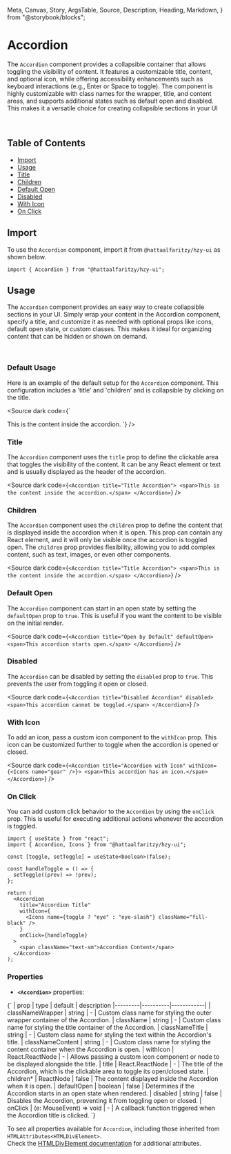   Meta,
  Canvas,
  Story,
  ArgsTable,
  Source,
  Description,
  Heading,
  Markdown,
} from "@storybook/blocks";

<Meta title="Accordion docs" of={AccordionStories} />

# Accordion

The `Accordion` component provides a collapsible container that allows toggling the visibility of content. It features a customizable title, content, and optional icon, while offering accessibility enhancements such as keyboard interactions (e.g., Enter or Space to toggle). The component is highly customizable with class names for the wrapper, title, and content areas, and supports additional states such as default open and disabled. This makes it a versatile choice for creating collapsible sections in your UI

<br />

## Table of Contents

- [Import](#import)
- [Usage](#usage)
- [Title](#default-open)
- [Children](#children)
- [Default Open](#default-open)
- [Disabled](#disabled)
- [With Icon](#with-icon)
- [On Click](#on-click)

## Import

To use the `Accordion` component, import it from `@hattaalfaritzy/hzy-ui` as shown below.

```tsx
import { Accordion } from "@hattaalfaritzy/hzy-ui";
```

## Usage

The `Accordion` component provides an easy way to create collapsible sections in your UI. Simply wrap your content in the Accordion component, specify a title, and customize it as needed with optional props like icons, default open state, or custom classes. This makes it ideal for organizing content that can be hidden or shown on demand.

<br />

### Default Usage

Here is an example of the default setup for the `Accordion` component. This configuration includes a 'title' and 'children' and is collapsible by clicking on the title.

<div class="custom-canvas full">
  <Story of={AccordionStories.AccordionDefault} />
</div>

<Source dark code={`

<Accordion title="Example Accordion">
  <span>This is the content inside the accordion.</span>
</Accordion>
`} />

### Title

The `Accordion` component uses the `title` prop to define the clickable area that toggles the visibility of the content. It can be any React element or text and is usually displayed as the header of the accordion.

<div class="custom-canvas full">
  <Story of={AccordionStories.AccordionTitle} />
</div>

<Source dark code={`
<Accordion title="Title Accordion">
  <span>This is the content inside the accordion.</span>
</Accordion>
`} />

### Children

The `Accordion` component uses the `children` prop to define the content that is displayed inside the accordion when it is open. This prop can contain any React element, and it will only be visible once the accordion is toggled open. The `children` prop provides flexibility, allowing you to add complex content, such as text, images, or even other components.

<div class="custom-canvas full">
  <Story of={AccordionStories.AccordionChildren} />
</div>

<Source dark code={`
<Accordion title="Title Accordion">
  <span>This is the content inside the accordion.</span>
</Accordion>
`} />

### Default Open

The `Accordion` component can start in an open state by setting the `defaultOpen` prop to `true`. This is useful if you want the content to be visible on the initial render.

<div class="custom-canvas full">
  <Story of={AccordionStories.AccordionOpened} />
</div>

<Source dark code={`
<Accordion title="Open by Default" defaultOpen>
  <span>This accordion starts open.</span>
</Accordion>
`} />

### Disabled

The `Accordion` can be disabled by setting the `disabled` prop to `true`. This prevents the user from toggling it open or closed.

<div class="custom-canvas full">
  <Story of={AccordionStories.AccordionDisabled} />
</div>

<Source dark code={`
<Accordion title="Disabled Accordion" disabled>
  <span>This accordion cannot be toggled.</span>
</Accordion>
`} />

### With Icon

To add an icon, pass a custom icon component to the `withIcon` prop. This icon can be customized further to toggle when the accordion is opened or closed.

<div class="custom-canvas full">
  <Story of={AccordionStories.AccordionWithIcon} />
</div>

<Source dark code={`
<Accordion title="Accordion with Icon" withIcon={<Icons name="gear" />}>
  <span>This accordion has an icon.</span>
</Accordion>
`} />

### On Click

You can add custom click behavior to the `Accordion` by using the `onClick` prop. This is useful for executing additional actions whenever the accordion is toggled.

<div class="custom-canvas full">
  <Story of={AccordionStories.AccordionOnClick} />
</div>

```tsx
import { useState } from "react";
import { Accordion, Icons } from "@hattaalfaritzy/hzy-ui";

const [toggle, setToggle] = useState<boolean>(false);

const handleToggle = () => {
  setToggle((prev) => !prev);
};

return (
  <Accordion
    title="Accordion Title"
    withIcon={
      <Icons name={toggle ? "eye" : "eye-slash"} className="fill-black" />
    }
    onClick={handleToggle}
  >
    <span className="text-sm">Accordion Content</span>
  </Accordion>
);
```

### Properties

- **`<Accordion>`** properties:

<Markdown>
  {`
| prop    | type     | default    | description 
|---------|----------|------------|
| classNameWrapper | string   | -      | Custom class name for styling the outer wrapper container of the Accordion.
| className    | string   | -      | Custom class name for styling the title container of the Accordion.
| classNameTitle  | string  | -      | Custom class name for styling the text within the Accordion's title.
| classNameContent  | string  | -      | Custom class name for styling the content container when the Accordion is open.
| withIcon  | React.ReactNode  | -      | Allows passing a custom icon component or node to be displayed alongside the title.
| title  | React.ReactNode | -      | The title of the Accordion, which is the clickable area to toggle its open/closed state.
| children*  | ReactNode  | false      | The content displayed inside the Accordion when it is open.
| defaultOpen  | boolean  | false      | Determines if the Accordion starts in an open state when rendered.
| disabled  | string  | false      | Disables the Accordion, preventing it from toggling open or closed.
| onClick  | (e: MouseEvent<HTMLDivElement>) => void  | -      | A callback function triggered when the Accordion title is clicked.
`}
</Markdown>

To see all properties available for `Accordion`, including those inherited from `HTMLAttributes<HTMLDivElement>`.<br />
Check the [HTMLDivElement documentation](https://developer.mozilla.org/en-US/docs/Web/API/HTMLDivElement) for additional attributes.
